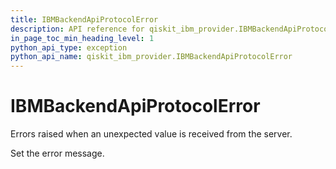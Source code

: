 ```yaml
---
title: IBMBackendApiProtocolError
description: API reference for qiskit_ibm_provider.IBMBackendApiProtocolError
in_page_toc_min_heading_level: 1
python_api_type: exception
python_api_name: qiskit_ibm_provider.IBMBackendApiProtocolError
---
```


# IBMBackendApiProtocolError

<Class id="qiskit_ibm_provider.IBMBackendApiProtocolError" github="https://github.com/qiskit/qiskit-ibm-provider/tree/stable/0.9/qiskit_ibm_provider/exceptions.py" signature="IBMBackendApiProtocolError(*message)">
  Errors raised when an unexpected value is received from the server.

  Set the error message.
</Class>

